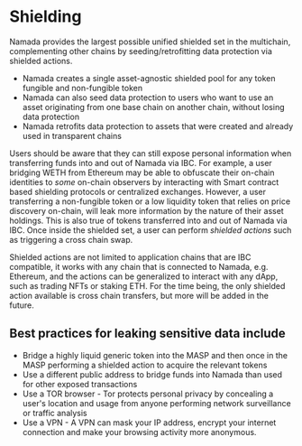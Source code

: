 # Shielding

Namada provides the largest possible unified shielded set in the multichain, complementing other chains by seeding/retrofitting data protection via shielded actions. 

* Namada creates a single asset-agnostic shielded pool for any token fungible and non-fungible token
* Namada can also seed data protection to users who want to use an asset originating from one base chain on another chain, without losing data protection
* Namada retrofits data protection to assets that were created and already used in transparent chains

Users should be aware that they can still expose personal information when transferring funds into and out of Namada via IBC. For example, a user bridging WETH from Ethereum may be able to obfuscate their on-chain identities to *some* on-chain observers by interacting with Smart contract based shielding protocols or centralized exchanges. However, a user transferring a non-fungible token or a low liquidity token that relies on price discovery on-chain, will leak more information by the nature of their asset holdings. This is also true of tokens transferred into and out of Namada via IBC. Once inside the shielded set, a user can perform *shielded actions* such as triggering a cross chain swap. 

Shielded actions are not limited to application chains that are IBC compatible, it works with any chain that is connected to Namada, e.g. Ethereum, and the actions can be generalized to interact with any dApp, such as trading NFTs or staking ETH. For the time being, the only shielded action available is cross chain transfers, but more will be added in the future.

## Best practices for leaking sensitive data include

* Bridge a highly liquid generic token into the MASP and then once in the MASP performing a shielded action to acquire the relevant tokens
* Use a different public address to bridge funds into Namada than used for other exposed transactions  
* Use a TOR browser - Tor protects personal privacy by concealing a user's location and usage from anyone performing network surveillance or traffic analysis
* Use a VPN - A VPN can mask your IP address, encrypt your internet connection and make your browsing activity more anonymous.
